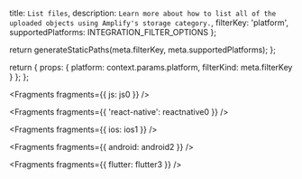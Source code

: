   title: `List files`,
  description: `Learn more about how to list all of the uploaded objects using Amplify's storage category.`,
  filterKey: 'platform',
  supportedPlatforms: INTEGRATION_FILTER_OPTIONS
};



  return generateStaticPaths(meta.filterKey, meta.supportedPlatforms);
};

  return {
    props: {
      platform: context.params.platform,
      filterKind: meta.filterKey
    }
  };
};


<Fragments fragments={{ js: js0 }} />


<Fragments fragments={{ 'react-native': reactnative0 }} />


<Fragments fragments={{ ios: ios1 }} />


<Fragments fragments={{ android: android2 }} />


<Fragments fragments={{ flutter: flutter3 }} />
